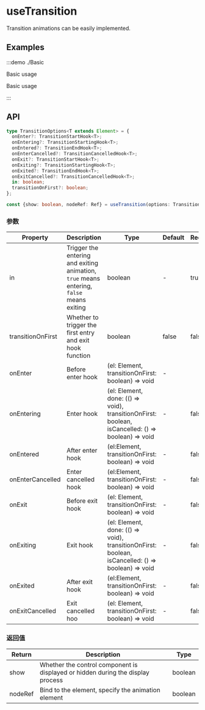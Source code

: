 # useTransition

Transition animations can be easily implemented.

## Examples

:::demo ./Basic

Basic usage

Basic usage

:::

## API

```ts
type TransitionOptions<T extends Element> = {
  onEnter?: TransitionStartHook<T>;
  onEntering?: TransitionStartingHook<T>;
  onEntered?: TransitionEndHook<T>;
  onEnterCancelled?: TransitionCancelledHook<T>;
  onExit?: TransitionStartHook<T>;
  onExiting?: TransitionStartingHook<T>;
  onExited?: TransitionEndHook<T>;
  onExitCancelled?: TransitionCancelledHook<T>;
  in: boolean;
  transitionOnFirst?: boolean;
};

const {show: boolean, nodeRef: Ref} = useTransition(options: TransitionOptions)

```

### 参数

| Property | Description | Type | Default | Require |
| --- | --- | --- | --- | --- |
| in | Trigger the entering and exiting animation, `true` means entering, `false` means exiting | boolean | - | true |
| transitionOnFirst | Whether to trigger the first entry and exit hook function | boolean | false | false |
| onEnter | Before enter hook | (el: Element, transitionOnFirst: boolean) => void | - |
| onEntering | Enter hook | (el: Element, done: (() => void), transitionOnFirst: boolean, isCancelled: () => boolean) => void | - | false |
| onEntered | After enter hook | (el:Element, transitionOnFirst: boolean) => void | - | false |
| onEnterCancelled | Enter cancelled hook | (el:Element, transitionOnFirst: boolean) => void | - | false |
| onExit | Before exit hook | (el: Element, transitionOnFirst: boolean) => void | - | false |
| onExiting | Exit hook | (el: Element, done: (() => void), transitionOnFirst: boolean, isCancelled: () => boolean) => void | - | false |
| onExited | After exit hook | (el:Element, transitionOnFirst: boolean) => void | - | false |
| onExitCancelled | Exit cancelled hoo | (el: Element, transitionOnFirst: boolean) => void | - | false |

### 返回值

| Return | Description | Type |
| --- | --- | --- |
| show | Whether the control component is displayed or hidden during the display process | boolean |
| nodeRef | Bind to the element, specify the animation element | boolean |
